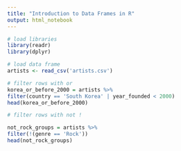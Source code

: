 ```yaml
---
title: "Introduction to Data Frames in R"
output: html_notebook
---
```


```r
# load libraries
library(readr)
library(dplyr)
```

```r
# load data frame
artists <- read_csv('artists.csv')
```

```r
# filter rows with or
korea_or_before_2000 = artists %>%
filter(country == 'South Korea' | year_founded < 2000)
head(korea_or_before_2000)


```

```r
# filter rows with not !

not_rock_groups = artists %>%
filter(!(genre == 'Rock'))
head(not_rock_groups)

```
